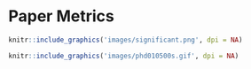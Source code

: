 # Paper Metrics {#ch:papers}

```r
knitr::include_graphics('images/significant.png', dpi = NA)
```

```r
knitr::include_graphics('images/phd010500s.gif', dpi = NA)
```
